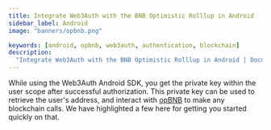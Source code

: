 ```yaml
---
title: Integrate Web3Auth with the BNB Optimistic Rolllup in Android
sidebar_label: Android
image: "banners/opbnb.png"

keywords: [android, opbnb, web3auth, authentication, blockchain]
description:
  "Integrate Web3Auth with the BNB Optimistic Rolllup in Android | Documentation - Web3Auth"
---
```



<SEO
  title="Integrate Web3Auth with the BNB Optimistic Rolllup in Android"
  description="Integrate Web3Auth with the BNB Optimistic Rolllup in Android | Documentation - Web3Auth"
  image="https://web3auth.io/docs/banners/opbnb.png"
  slug="/connect-blockchain/evm/opbnb/android"
/>

While using the Web3Auth Android SDK, you get the private key within the user scope after successful
authorization. This private key can be used to retrieve the user's address, and interact with
[opBNB](https://opbnb.bnbchain.org/) to make any blockchain calls. We have highlighted a few here
for getting you started quickly on that.

<EVMInteraction />
